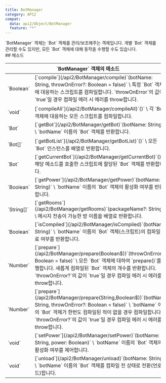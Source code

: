 ```yaml
---
title: BotManager
category: API2
compat:
  data: api2/Object/BotManager
  feature: "*"
---
```


<Section>
  `BotManager` 객체는 `Bot` 객체를 관리/보조해주는 객체입니다. 개별 `Bot` 객체를 관리할 수도 있지만, 모든 `Bot` 객체에 대해 동작을 수행할 수도 있습니다.
</Section>
<Section>
  ## 메소드

  <Table>
    <Thead>
      <Tr>
        <Th colSpan="2">`BotManager` 객체의 메소드</Th>
      </Tr>
    </Thead>
    <Tbody>
      <Tr>
        <Td><span>`Boolean`</span></Td>
        <Td>
          [`compile`](/api2/BotManager/compile)`(botName: String, throwOnError?: Boolean = false)` \
          특정 `Bot` 객체에 대응하는 스크립트를 컴파일합니다. `throwOnError`의 값이 `true`일 경우 컴파일 에러 시 에러를 throw합니다.
        </Td>
      </Tr>
      <Tr>
        <Td><span>`void`</span></Td>
        <Td>
          [`compileAll`](/api2/BotManager/compileAll)`()` \
          각 `Bot` 객체에 대응하는 모든 스크립트를 컴파일합니다.
        </Td>
      </Tr>
      <Tr>
        <Td><span>`Bot`</span></Td>
        <Td>
          [`getBot`](/api2/BotManager/getBot)`(botName: String)` \
          `botName` 이름의 `Bot` 객체를 반환합니다.
        </Td>
      </Tr>
      <Tr>
        <Td><span>`Bot[]`</span></Td>
        <Td>
          [`getBotList`](/api2/BotManager/getBotList)`()` \
          모든 `Bot` 인스턴스를 배열로 반환합니다.
        </Td>
      </Tr>
      <Tr>
        <Td><span>`Bot`</span></Td>
        <Td>
          [`getCurrentBot`](/api2/BotManager/getCurrentBot)`()` \
          해당 메소드를 호출한 스크립트에 할당된 `Bot` 객체를 반환합니다.
        </Td>
      </Tr>
      <Tr>
        <Td><span>`Boolean`</span></Td>
        <Td>
          [`getPower`](/api2/BotManager/getPower)`(botName: String)` \
          `botName` 이름의 `Bot` 객체의 활성화 여부를 반환합니다.
        </Td>
      </Tr>
      <Tr>
        <Td><span>`String[]`</span></Td>
        <Td>
          [`getRooms`](/api2/BotManager/getRooms)`(packageName?: String)` \
          메시지 전송이 가능한 방 이름을 배열로 반환합니다.
        </Td>
      </Tr>
      <Tr>
        <Td><span>`Boolean`</span></Td>
        <Td>
          [`isCompiled`](/api2/BotManager/isCompiled)`(botName: String)` \
          `botName` 이름의 `Bot` 객체(스크립트)의 컴파일 완료 여부를 반환합니다.
        </Td>
      </Tr>
      <Tr>
        <Td><span>`Number`</span></Td>
        <Td>
          [`prepare`](/api2/BotManager/prepare(Boolean$))`(throwOnError?: Boolean = false)` \
          모든 `Bot` 객체에 대하여 `prepare()`를 실행합니다. 새롭게 컴파일된 `Bot` 객체의 개수를 반환합니다. `throwOnError?`의 값이 `true`일 경우 컴파일 에러 시 에러를
          throw합니다.
        </Td>
      </Tr>
      <Tr>
        <Td><span>`Number`</span></Td>
        <Td>
          [`prepare`](/api2/BotManager/prepare(String,Boolean$))`(botName: String, throwOnError?: Boolean = false)` \
          `botName` 이름의 `Bot` 객체가 한번도 컴파일된 적이 없을 경우 컴파일합니다. `throwOnError?`의 값이 `true`일 경우 컴파일 에러 시 에러를 throw합니다.
        </Td>
      </Tr>
      <Tr>
        <Td><span>`void`</span></Td>
        <Td>
          [`setPower`](/api2/BotManager/setPower)`(botName: String, power: Boolean)` \
          `botName` 이름의 `Bot` 객체의 활성화 여부를 제어합니다.
        </Td>
      </Tr>
      <Tr>
        <Td><span>`void`</span></Td>
        <Td>
          [`unload`](/api2/BotManager/unload)`(botName: String)` \
          `botName` 이름의 `Bot` 객체를 컴파일 전 상태로 전환(언로드)합니다.
        </Td>
      </Tr>
    </Tbody>
  </Table>
</Section>
